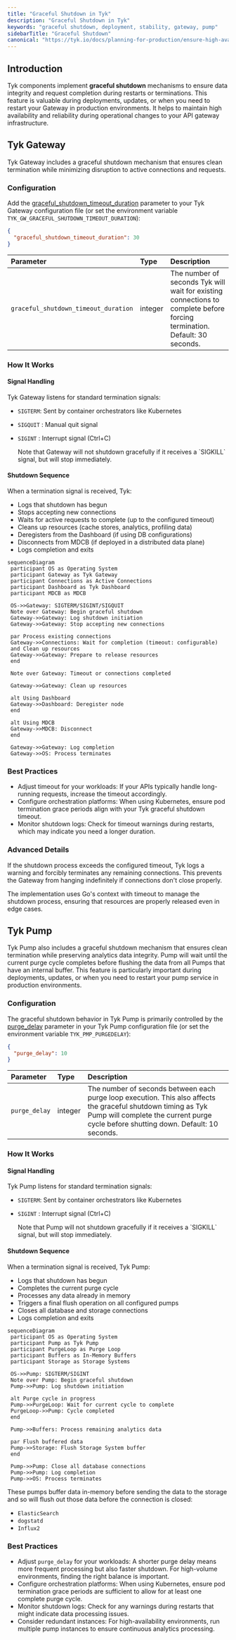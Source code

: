 ```yaml
---
title: "Graceful Shutdown in Tyk"
description: "Graceful Shutdown in Tyk"
keywords: "graceful shutdown, deployment, stability, gateway, pump"
sidebarTitle: "Graceful Shutdown"
canonical: "https://tyk.io/docs/planning-for-production/ensure-high-availability/graceful-shutdown"
---
```


## Introduction

Tyk components implement **graceful shutdown** mechanisms to ensure data integrity and request completion during restarts or terminations. This feature is valuable during deployments, updates, or when you need to restart your Gateway in production environments. It helps to maintain high availability and reliability during operational changes to your API gateway infrastructure.

## Tyk Gateway

Tyk Gateway includes a graceful shutdown mechanism that ensures clean termination while minimizing disruption to active connections and requests. 

### Configuration

Add the [graceful_shutdown_timeout_duration](/tyk-oss-gateway/configuration#graceful_shutdown_timeout_duration) parameter to your Tyk Gateway configuration file (or set the environment variable `TYK_GW_GRACEFUL_SHUTDOWN_TIMEOUT_DURATION`):

```json
{
  "graceful_shutdown_timeout_duration": 30
}
```

| Parameter | Type | Description |
| :----------- | :------ | :------------- |
| `graceful_shutdown_timeout_duration` | integer | The number of seconds Tyk will wait for existing connections to complete before forcing termination. Default: 30 seconds. |

### How It Works

#### Signal Handling

Tyk Gateway listens for standard termination signals:

- `SIGTERM`: Sent by container orchestrators like Kubernetes
- `SIGQUIT` : Manual quit signal
- `SIGINT` : Interrupt signal (Ctrl+C)



    <Note>
    Note that Gateway will not shutdown gracefully if it receives a `SIGKILL` signal, but will stop immediately.
    </Note>

#### Shutdown Sequence

When a termination signal is received, Tyk:

- Logs that shutdown has begun
- Stops accepting new connections
- Waits for active requests to complete (up to the configured timeout)
- Cleans up resources (cache stores, analytics, profiling data)
- Deregisters from the Dashboard (if using DB configurations)
- Disconnects from MDCB (if deployed in a distributed data plane)
- Logs completion and exits

```mermaid
sequenceDiagram
 participant OS as Operating System
 participant Gateway as Tyk Gateway
 participant Connections as Active Connections
 participant Dashboard as Tyk Dashboard
 participant MDCB as MDCB
    
 OS->>Gateway: SIGTERM/SIGINT/SIGQUIT
 Note over Gateway: Begin graceful shutdown
 Gateway->>Gateway: Log shutdown initiation
 Gateway->>Gateway: Stop accepting new connections
    
 par Process existing connections
 Gateway->>Connections: Wait for completion (timeout: configurable)
 and Clean up resources
 Gateway->>Gateway: Prepare to release resources
 end
    
 Note over Gateway: Timeout or connections completed
    
 Gateway->>Gateway: Clean up resources
    
 alt Using Dashboard
 Gateway->>Dashboard: Deregister node
 end
    
 alt Using MDCB
 Gateway->>MDCB: Disconnect
 end
    
 Gateway->>Gateway: Log completion
 Gateway->>OS: Process terminates
```

### Best Practices

- Adjust timeout for your workloads: If your APIs typically handle long-running requests, increase the timeout accordingly.
- Configure orchestration platforms: When using Kubernetes, ensure pod termination grace periods align with your Tyk graceful shutdown timeout.
- Monitor shutdown logs: Check for timeout warnings during restarts, which may indicate you need a longer duration.

### Advanced Details

If the shutdown process exceeds the configured timeout, Tyk logs a warning and forcibly terminates any remaining connections. This prevents the Gateway from hanging indefinitely if connections don't close properly.

The implementation uses Go's context with timeout to manage the shutdown process, ensuring that resources are properly released even in edge cases.

## Tyk Pump

Tyk Pump also includes a graceful shutdown mechanism that ensures clean termination while preserving analytics data integrity. Pump will wait until the current purge cycle completes before flushing the data from all Pumps that have an internal buffer. This feature is particularly important during deployments, updates, or when you need to restart your pump service in production environments.


### Configuration

The graceful shutdown behavior in Tyk Pump is primarily controlled by the [purge_delay](/tyk-pump/tyk-pump-configuration/tyk-pump-environment-variables#purge_delay) parameter in your Tyk Pump configuration file (or set the environment variable `TYK_PMP_PURGEDELAY`):

```json
{
  "purge_delay": 10
}
```

| Parameter | Type | Description |
| :----------- | :------ | :------------- |
| `purge_delay` | integer | The number of seconds between each purge loop execution. This also affects the graceful shutdown timing as Tyk Pump will complete the current purge cycle before shutting down. Default: 10 seconds. |

### How It Works

#### Signal Handling

Tyk Pump listens for standard termination signals:

- `SIGTERM`: Sent by container orchestrators like Kubernetes
- `SIGINT` : Interrupt signal (Ctrl+C)



    <Note>
    Note that Pump will not shutdown gracefully if it receives a `SIGKILL` signal, but will stop immediately.
    </Note>


#### Shutdown Sequence

When a termination signal is received, Tyk Pump:

- Logs that shutdown has begun
- Completes the current purge cycle
- Processes any data already in memory
- Triggers a final flush operation on all configured pumps
- Closes all database and storage connections
- Logs completion and exits

```mermaid
sequenceDiagram
 participant OS as Operating System
 participant Pump as Tyk Pump
 participant PurgeLoop as Purge Loop
 participant Buffers as In-Memory Buffers
 participant Storage as Storage Systems
    
 OS->>Pump: SIGTERM/SIGINT
 Note over Pump: Begin graceful shutdown
 Pump->>Pump: Log shutdown initiation
    
 alt Purge cycle in progress
 Pump->>PurgeLoop: Wait for current cycle to complete
 PurgeLoop->>Pump: Cycle completed
 end
    
 Pump->>Buffers: Process remaining analytics data
    
 par Flush buffered data
 Pump->>Storage: Flush Storage System buffer
 end
    
 Pump->>Pump: Close all database connections
 Pump->>Pump: Log completion
 Pump->>OS: Process terminates
```

These pumps buffer data in-memory before sending the data to the storage and so will flush out those data before the connection is closed:
- `ElasticSearch`
- `dogstatd`
- `Influx2`

### Best Practices

- Adjust `purge_delay` for your workloads: A shorter purge delay means more frequent processing but also faster shutdown. For high-volume environments, finding the right balance is important.
- Configure orchestration platforms: When using Kubernetes, ensure pod termination grace periods are sufficient to allow for at least one complete purge cycle.
- Monitor shutdown logs: Check for any warnings during restarts that might indicate data processing issues.
- Consider redundant instances: For high-availability environments, run multiple pump instances to ensure continuous analytics processing.
